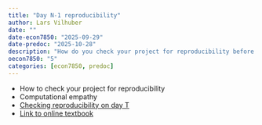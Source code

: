 ```yaml
---
title: "Day N-1 reproducibility"
author: Lars Vilhuber
date: ""
date-econ7850: "2025-09-29"
date-predoc: "2025-10-28"
description: "How do you check your project for reproducibility before you submit it? We discuss various strategies."
oecon7850: "5"
categories: [econ7850, predoc]
---
```


- How to check your project for reproducibility
- Computational empathy
- [Checking reproducibility on day T](https://larsvilhuber.github.io/self-checking-reproducibility/presentation/)
- [Link to online textbook](https://larsvilhuber.github.io/self-checking-reproducibility/)
